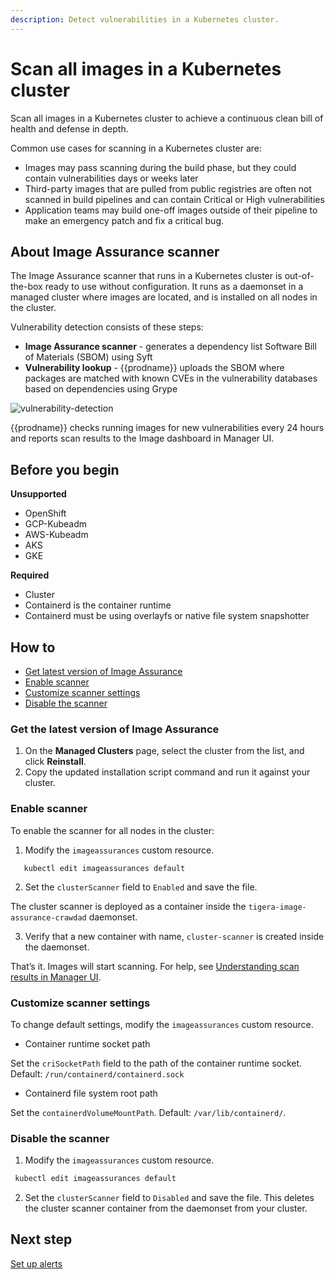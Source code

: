 ```yaml
---
description: Detect vulnerabilities in a Kubernetes cluster.
---
```


# Scan all images in a Kubernetes cluster

Scan all images in a Kubernetes cluster to achieve a continuous clean bill of health and defense in depth.

Common use cases for scanning in a Kubernetes cluster are:

- Images may pass scanning during the build phase, but they could contain vulnerabilities days or weeks later
- Third-party images that are pulled from public registries are often not scanned in build pipelines and can contain Critical or High vulnerabilities
- Application teams may build one-off images outside of their pipeline to make an emergency patch and fix a critical bug.

## About Image Assurance scanner

The Image Assurance scanner that runs in a Kubernetes cluster is out-of-the-box ready to use without configuration. It runs as a daemonset in a managed cluster where images are located, and is installed on all nodes in the cluster.

Vulnerability detection consists of these steps:

- **Image Assurance scanner** - generates a dependency list Software Bill of Materials (SBOM) using Syft
- **Vulnerability lookup** - {{prodname}} uploads the SBOM where packages are matched with known CVEs in the vulnerability databases based on dependencies using Grype

![vulnerability-detection](/img/calico-cloud/vulnerability-detection.png)

{{prodname}} checks running images for new vulnerabilities every 24 hours and reports scan results to the Image dashboard in Manager UI.

## Before you begin

**Unsupported**
- OpenShift
- GCP-Kubeadm
- AWS-Kubeadm
- AKS
- GKE

**Required**

- Cluster
 - Containerd is the container runtime
 - Containerd must be using overlayfs or native file system snapshotter

## How to
- [Get latest version of Image Assurance](#get-latest-version-of-image-assurance)
- [Enable scanner](#enable-scanner)
- [Customize scanner settings](#customize-scanner-settings)
- [Disable the scanner](#disable-the-scanner)

### Get the latest version of Image Assurance

1. On the **Managed Clusters** page, select the cluster from the list, and click **Reinstall**.
1. Copy the updated installation script command and run it against your cluster.

### Enable scanner

To enable the scanner for all nodes in the cluster:

1. Modify the `imageassurances` custom resource.

```shell
   kubectl edit imageassurances default
   ```

2. Set the `clusterScanner` field to `Enabled` and save the file.

The cluster scanner is deployed as a container inside the `tigera-image-assurance-crawdad` daemonset.

3. Verify that a new container with name, `cluster-scanner` is created inside the daemonset.

That’s it. Images will start scanning. For help, see [Understanding scan results in Manager UI](/understand-scan-results).

### Customize scanner settings

To change default settings, modify the `imageassurances` custom resource.

- Container runtime socket path

Set the `criSocketPath` field to the path of the container runtime socket. Default: `/run/containerd/containerd.sock`

- Containerd file system root path

Set the `containerdVolumeMountPath`. Default: `/var/lib/containerd/`.

### Disable the scanner

1. Modify the `imageassurances` custom resource.

```bash
 kubectl edit imageassurances default
   ```

2. Set the `clusterScanner` field to `Disabled` and save the file. This deletes the cluster scanner container from the daemonset from your cluster.

## Next step

[Set up alerts](./set-up-alerts)